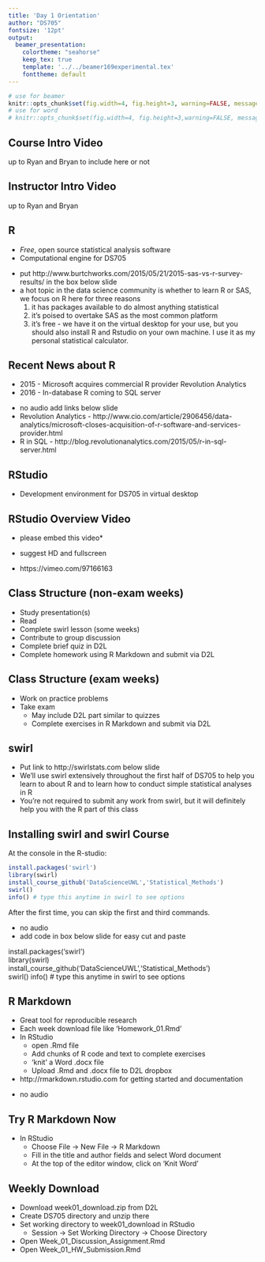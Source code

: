 ```yaml
---
title: 'Day 1 Orientation'
author: "DS705"
fontsize: '12pt'
output:
  beamer_presentation:
    colortheme: "seahorse"
    keep_tex: true
    template: '../../beamer169experimental.tex'
    fonttheme: default
---
```




```r
# use for beamer
knitr::opts_chunk$set(fig.width=4, fig.height=3, warning=FALSE, message=FALSE)
# use for word
# knitr::opts_chunk$set(fig.width=4, fig.height=3,warning=FALSE, message=FALSE)
```

## Course Intro Video

up to Ryan and Bryan to include here or not

## Instructor Intro Video

up to Ryan and Bryan

## R

\large

- *Free*, open source statistical analysis software
- Computational engine for DS705
\begin{center}
\includegraphics[width=4in]{figures/2015-vs-2014-donuts.png}
\end{center}

<div class='notes'>
- put http://www.burtchworks.com/2015/05/21/2015-sas-vs-r-survey-results/ in the box below slide
- a hot topic in the data science community is whether to learn R or SAS, we focus on R here for three reasons
    1. it has packages available to do almost anything statistical
    2. it's poised to overtake SAS as the most common platform
    3. it's free - we have it on the virtual desktop for your use, but you should also install R and Rstudio on your own machine.  I use it as my personal statistical calculator.
</div>

## Recent News about R

\Large

- 2015 - Microsoft acquires commercial R provider Revolution Analytics
- 2016 - In-database R coming to SQL server

<div class='notes'>
- no audio
add links below slide
- Revolution Analytics - http://www.cio.com/article/2906456/data-analytics/microsoft-closes-acquisition-of-r-software-and-services-provider.html
- R in SQL - http://blog.revolutionanalytics.com/2015/05/r-in-sql-server.html
</div>

## RStudio
 
- Development environment for DS705 in virtual desktop
\begin{center}
\includegraphics[width=3in]{figures/RStudio-Screenshot.png}
\end{center}

## RStudio Overview Video

* please embed this video*

- suggest HD and fullscreen
- https://vimeo.com/97166163

## Class Structure (non-exam weeks)

\large

- Study presentation(s)
- Read
- Complete swirl lesson (some weeks)
- Contribute to group discussion
- Complete brief quiz in D2L
- Complete homework using R Markdown and submit via D2L

## Class Structure (exam weeks)

\large

- Work on practice problems
- Take exam
    - \large May include D2L part similar to quizzes
    - Complete exercises in R Markdown and submit via D2L

## swirl

\begin{center}\includegraphics[width=5in]{figures/swirl_logo.png}\end{center}

<div class='notes'>
- Put link to http://swirlstats.com below slide
- We'll use swirl extensively throughout the first half of DS705 to help you learn to about R and to learn how to conduct simple statistical analyses in R
- You're not required to submit any work from swirl, but it will definitely help you with the R part of this class
</div>


## Installing swirl and swirl Course

At the console in the R-studio:
```r
install.packages('swirl') 
library(swirl)
install_course_github('DataScienceUWL','Statistical_Methods') 
swirl() 
info() # type this anytime in swirl to see options
```
After the first time, you can skip the first and third commands.

<div class='notes'>
- no audio
- add code in box below slide for easy cut and paste

install.packages('swirl')  
library(swirl)  
install_course_github('DataScienceUWL','Statistical_Methods')   
swirl()
info() # type this anytime in swirl to see options  

</div>

## R Markdown

\large

- Great tool for reproducible research
- Each week download file like 'Homework_01.Rmd'
- In RStudio
    - \large open .Rmd file
    - Add chunks of R code and text to complete exercises
    - 'knit' a Word .docx file
    - Upload .Rmd and .docx file to D2L dropbox
- http://rmarkdown.rstudio.com for getting started and documentation

<div class='notes'>
- no audio
</div>  

## Try R Markdown Now

\large 

- In RStudio
    - \large Choose File $\rightarrow$ New File $\rightarrow$ R Markdown
    - Fill in the title and author fields and select Word document
    - At the top of the editor window, click on 'Knit Word'
    
## Weekly Download

\large

- Download week01_download.zip from D2L
- Create DS705 directory and unzip there
- Set working directory to week01_download in RStudio
    - Session $\rightarrow$ Set Working Directory $\rightarrow$ Choose Directory
- Open Week_01_Discussion_Assignment.Rmd
- Open Week_01_HW_Submission.Rmd
    